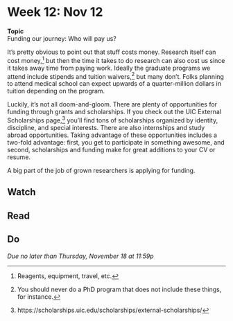 # Week 12: Nov 12

<div class="boxed" id="center">
**Topic**   
Funding our journey: Who will pay us?</div>

It's pretty obvious to point out that stuff costs money. Research itself can cost money,[^37] but then the time it takes to do research can also cost us since it takes away time from paying work. Ideally the graduate programs we attend include stipends and tuition waivers,[^38] but many don't. Folks planning to attend medical school can expect upwards of a quarter-million dollars in tuition depending on the program.

Luckily, it's not all doom-and-gloom. There are plenty of opportunities for funding through grants and scholarships. If you check out the UIC External Scholarships page,[^39] you'll find tons of scholarships organized by identity, discipline, and special interests. There are also internships and study abroad opportunities. Taking advantage of these opportunities includes a two-fold advantage: first, you get to participate in something awesome, and second, scholarships and funding make for great additions to your CV or resume.

A big part of the job of grown researchers is applying for funding. 

## Watch 

## Read

## Do

_Due no later than Thursday, November 18 at 11:59p_

[^37]: Reagents, equipment, travel, etc.
[^38]: You should never do a PhD program that does not include these things, for instance.
[^39]: https://scholarships.uic.edu/scholarships/external-scholarships/